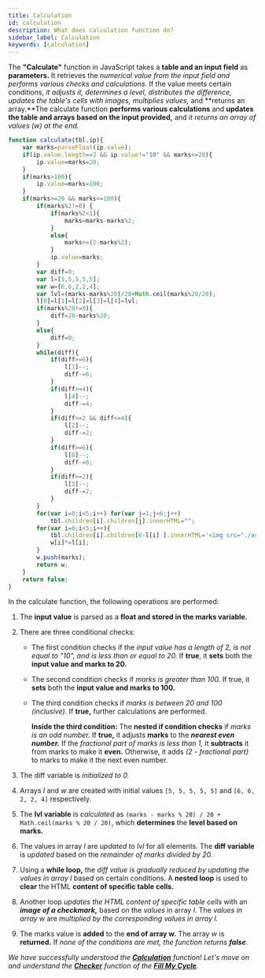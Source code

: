 ```yaml
---
title: Calculation
id: calculation
description: What does calculation function do?
sidebar_label: Calculation
keywords: [calculation]
---
```


The **"Calculate"** function in JavaScript takes a **table and an input field** as **parameters.** It retrieves the *numerical value from the input field and performs various checks and calculations.* If the value meets certain conditions, *it adjusts it, determines a level, distributes the difference, updates the table's cells with images, multiplies values,* and **returns an array.**The calculate function **performs various calculations** and **updates the table and arrays based on the input provided,** and *it returns an array of values (w) at the end.*

```jsx title="script.js" {3-4,6-7,9-12,15,22-25,55-56}showLineNumbers
function calculate(tbl,ip){
	var marks=parseFloat(ip.value);
	if(ip.value.length==2 && ip.value!="10" && marks<=20){
		ip.value=marks=20;
	}
	if(marks>100){
		ip.value=marks=100;
	}
	if(marks>=20 && marks<=100){
		if(marks%2!=0) {
			if(marks%2<1){
				marks=marks-marks%2;
			}
			else{
				marks+=(2-marks%2);
			}
			ip.value=marks;
		}
		var diff=0;
		var l=[5,5,5,5,5];
		var w=[6,6,2,2,4];
		var lvl=(marks-marks%20)/20+Math.ceil(marks%20/20);
		l[0]=l[1]=l[2]=l[3]=l[4]=lvl;
		if(marks%20!=0){
			diff=20-marks%20;
		}
		else{
			diff=0;
		}
		while(diff){
			if(diff>=6){
				l[1]--;
				diff-=6;
			}
			if(diff>=4){
				l[4]--;
				diff-=4;
			}
			if(diff>=2 && diff<=4){
				l[2]--;
				diff-=2;
			}
			if(diff>=6){
				l[0]--;
				diff-=6;
			}
			if(diff>=2){
				l[3]--;
				diff-=2;
			}
		}
		for(var i=0;i<5;i++) for(var j=1;j<6;j++)
			tbl.children[i].children[j].innerHTML="";
		for(var i=0;i<5;i++){
			tbl.children[i].children[6-l[i] ].innerHTML='<img src="./assets/images/check.png" style= "height:50px; width:60px;">';
			w[i]*=l[i];
		}
		w.push(marks);
		return w;
	}
	return false;
}
```


In the calculate function, the following operations are performed:

1. The **input value** is parsed as a **float and stored in the marks variable.** 

2. There are three conditional checks:

	* The first condition checks if the *input value has a length of 2, is not equal to "10", and is less than or equal to 20.* If **true**, it **sets** both the **input value and marks to 20.**
	
	* The second condition checks if *marks is greater than 100.* If true, it **sets** both the **input value and marks to 100.**
	
	* The third condition checks if *marks is between 20 and 100 (inclusive).* If **true,** further calculations are performed.
		
		**Inside the third condition:**
		The **nested if condition checks** if *marks is an odd number.* If **true,** it adjusts **marks** to the ***nearest even number.*** If the *fractional part of marks is less than 1,* it **subtracts** it from marks to make it **even.** Otherwise, it adds *(2 - fractional part)* to marks to make it the next even number.

3. The diff variable is *initialized to 0.*

4. Arrays *l* and *w* are created with initial values `[5, 5, 5, 5, 5]` and `[6, 6, 2, 2, 4]` respectively.

5. The **lvl variable** is *calculated* as `(marks - marks % 20) / 20 + Math.ceil(marks % 20 / 20)`, which **determines** the **level based on marks.**

6. The values in array *l* are *updated to lvl* for all elements. The **diff variable** is *updated* based on the *remainder of marks divided by 20.*

7. Using a **while loop,** the *diff value is gradually reduced by updating the values in array l* based on certain conditions. A **nested loop** is used to **clear** the HTML **content of specific table cells.**

8. Another loop *updates the HTML content of specific table cells* with an ***image of a checkmark,*** based on the *values* in array *l*. The *values in array w* are *multiplied by the corresponding values in array l.*

9. The marks value is **added** to the **end of array w.** The array *w* is **returned.** If *none of the conditions are met, the function returns **false**.*

_We have successfully understood the [**Calculation**](calculation) function! Let's move on and understand the [**Checker**](checker) function of the **[Fill My Cycle](fillmycycle.tcetmumbai.in/)**._
